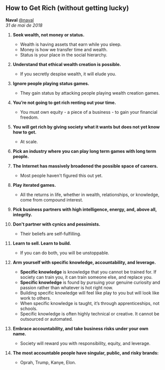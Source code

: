 ## How to Get Rich (without getting lucky)

**Naval** [@naval](https://twitter.com/naval)  
_31 de mai de 2018_

1. **Seek wealth, not money or status.**

   - Wealth is having assets that earn while you sleep.
   - Money is how we transfer time and wealth.
   - Status is your place in the social hierarchy.

2. **Understand that ethical wealth creation is possible.**

   - If you secretly despise wealth, it will elude you.

3. **Ignore people playing status games.**

   - They gain status by attacking people playing wealth creation games.

4. **You’re not going to get rich renting out your time.**

   - You must own equity - a piece of a business - to gain your financial freedom.

5. **You will get rich by giving society what it wants but does not yet know how to get.**

   - At scale.

6. **Pick an industry where you can play long term games with long term people.**

7. **The Internet has massively broadened the possible space of careers.**

   - Most people haven't figured this out yet.

8. **Play iterated games.**

   - All the returns in life, whether in wealth, relationships, or knowledge, come from compound interest.

9. **Pick business partners with high intelligence, energy, and, above all, integrity.**

10. **Don't partner with cynics and pessimists.**

    - Their beliefs are self-fulfilling.

11. **Learn to sell. Learn to build.**

    - If you can do both, you will be unstoppable.

12. **Arm yourself with specific knowledge, accountability, and leverage.**

    - **Specific knowledge** is knowledge that you cannot be trained for. If society can train you, it can train someone
      else, and replace you.
    - **Specific knowledge** is found by pursuing your genuine curiosity and passion rather than whatever is hot right
      now.
    - Building specific knowledge will feel like play to you but will look like work to others.
    - When specific knowledge is taught, it’s through apprenticeships, not schools.
    - Specific knowledge is often highly technical or creative. It cannot be outsourced or automated.

13. **Embrace accountability, and take business risks under your own name.**

    - Society will reward you with responsibility, equity, and leverage.

14. **The most accountable people have singular, public, and risky brands:**
    - Oprah, Trump, Kanye, Elon.
